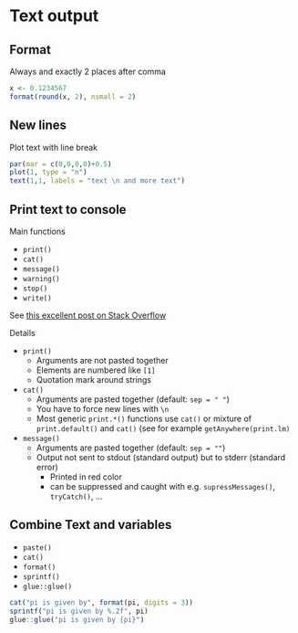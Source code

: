 # Text output

## Format

Always and exactly 2 places after comma

```r
x <- 0.1234567
format(round(x, 2), nsmall = 2)
```



## New lines

Plot text with line break

```r
par(mar = c(0,0,0,0)+0.5)
plot(1, type = "n")
text(1,1, labels = "text \n and more text")
```


## Print text to console

Main functions

* `print()`
* `cat()`
* `message()`
* `warning()`
* `stop()`
* `write()`

See [this excellent post on Stack Overflow](https://stackoverflow.com/a/36700294/6152316)

Details

* `print()`
  - Arguments are not pasted together
  - Elements are numbered like `[1]`
  - Quotation mark around strings
* `cat()`
  - Arguments are pasted together (default: `sep = " "`)
  - You have to force new lines with `\n`
  - Most generic `print.*()` functions use `cat()` or mixture of `print.default()` and `cat()` (see for example `getAnywhere(print.lm)`
* `message()`
  - Arguments are pasted together (default: `sep = ""`)
  - Output not sent to stdout (standard output) but to stderr (standard error)
    + Printed in red color
    + can be suppressed and caught with e.g. `supressMessages()`, `tryCatch()`, ...
  

## Combine Text and variables

* `paste()`
* `cat()`
* `format()`
* `sprintf()`
* `glue::glue()`

```r
cat("pi is given by", format(pi, digits = 3))
sprintf("pi is given by %.2f", pi)
glue::glue("pi is given by {pi}")
```

